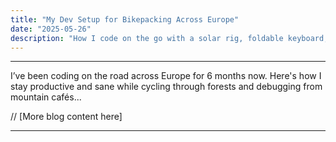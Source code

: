 ```yaml
---
title: "My Dev Setup for Bikepacking Across Europe"
date: "2025-05-26"
description: "How I code on the go with a solar rig, foldable keyboard, and AI tools."
---
```




---

I’ve been coding on the road across Europe for 6 months now. Here's how I stay productive and sane while cycling through forests and debugging from mountain cafés...

// [More blog content here]

---